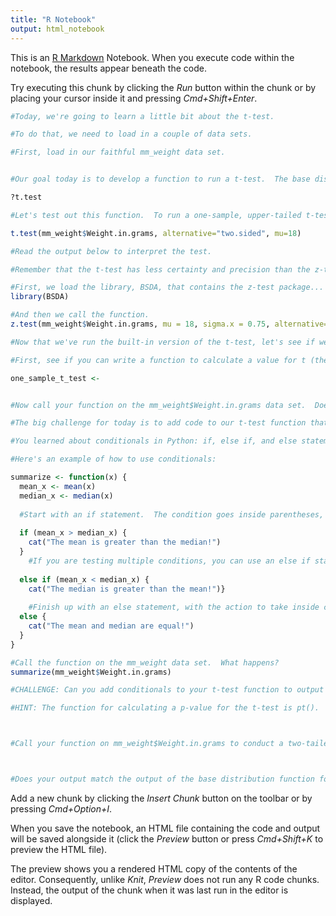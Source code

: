 ```yaml
---
title: "R Notebook"
output: html_notebook
---
```


This is an [R Markdown](http://rmarkdown.rstudio.com) Notebook. When you execute code within the notebook, the results appear beneath the code. 

Try executing this chunk by clicking the *Run* button within the chunk or by placing your cursor inside it and pressing *Cmd+Shift+Enter*. 

```r
#Today, we're going to learn a little bit about the t-test.

#To do that, we need to load in a couple of data sets.

#First, load in our faithful mm_weight data set.



```

```r
#Our goal today is to develop a function to run a t-test.  The base distribution of R includes a function for the t-test.  To get information about how to use this function, pull up the help page with:

?t.test
```

```r
#Let's test out this function.  To run a one-sample, upper-tailed t-test on our mm_weight data set, with a null hypothesis that the true mean weight for the population is 18 grams, you call the function as follows:

t.test(mm_weight$Weight.in.grams, alternative="two.sided", mu=18)

#Read the output below to interpret the test.
```

```r
#Remember that the t-test has less certainty and precision than the z-test, where we know both mu and sigma.  Compare the output of the t-test function above to the z-test:

#First, we load the library, BSDA, that contains the z-test package...
library(BSDA)

#And then we call the function.
z.test(mm_weight$Weight.in.grams, mu = 18, sigma.x = 0.75, alternative="two.sided")
```

```r
#Now that we've run the built-in version of the t-test, let's see if we can develop our own.  If you need a refresher on how to write a function, refer to the r_function and chisquare notebooks for help.

#First, see if you can write a function to calculate a value for t (the test statistic) as given by the formula we learned today.  We're only going to run a one-sample t test:

one_sample_t_test <-


#Now call your function on the mm_weight$Weight.in.grams data set.  Does your t-score match the value outputted by the built-in t-test function?

```

```r
#The big challenge for today is to add code to our t-test function that will output a p-value depending on whether we want to run an upper-tailed, lower-tailed, or two-tailed t-test.  We can solve this problem using conditionals.

#You learned about conditionals in Python: if, else if, and else statements.

#Here's an example of how to use conditionals:

summarize <- function(x) {
  mean_x <- mean(x)
  median_x <- median(x)
  
  #Start with an if statement.  The condition goes inside parentheses, and the action to take if the condition is met goes inside curly brackets.
  
  if (mean_x > median_x) {
    cat("The mean is greater than the median!")
  }
    #If you are testing multiple conditions, you can use an else if statement with the same syntax as an if statement.  The condition goes inside parentheses and the action to take comes afterwards inside curly brackets.
    
  else if (mean_x < median_x) {
    cat("The median is greater than the mean!")}
    
    #Finish up with an else statement, with the action to take inside curly brackets.
  else {
    cat("The mean and median are equal!")
  }
}

#Call the function on the mm_weight data set.  What happens?
summarize(mm_weight$Weight.in.grams)
```

```r
#CHALLENGE: Can you add conditionals to your t-test function to output p-values depending on whether the test is upper-tailed, lower-tailed, or two-tailed?

#HINT: The function for calculating a p-value for the t-test is pt().  You can use ?pt to get more information on the function.  If this is confusing, call me over and I will help!



#Call your function on mm_weight$Weight.in.grams to conduct a two-tailed t-test with a mu = 18.



#Does your output match the output of the base distribution function for the t-test?


```

Add a new chunk by clicking the *Insert Chunk* button on the toolbar or by pressing *Cmd+Option+I*.

When you save the notebook, an HTML file containing the code and output will be saved alongside it (click the *Preview* button or press *Cmd+Shift+K* to preview the HTML file). 

The preview shows you a rendered HTML copy of the contents of the editor. Consequently, unlike *Knit*, *Preview* does not run any R code chunks. Instead, the output of the chunk when it was last run in the editor is displayed.

